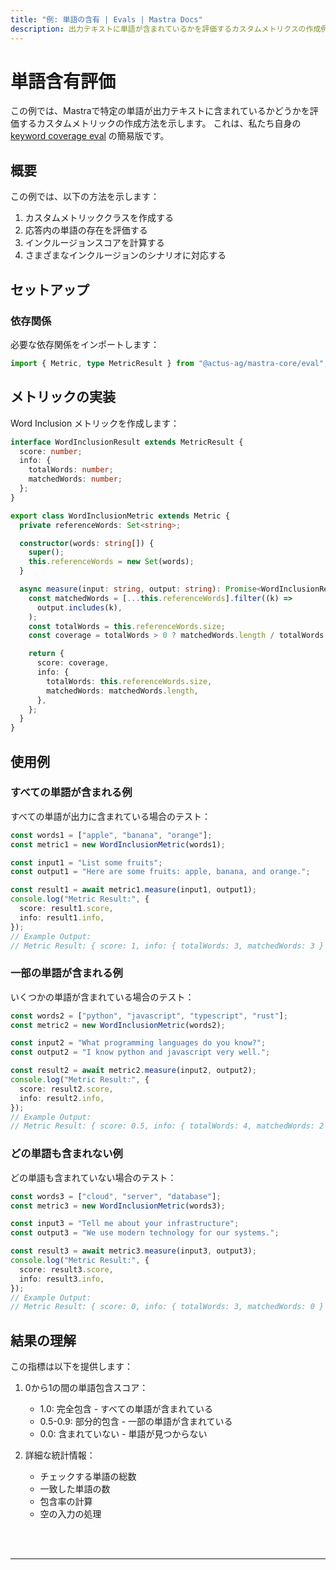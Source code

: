 ```yaml
---
title: "例: 単語の含有 | Evals | Mastra Docs"
description: 出力テキストに単語が含まれているかを評価するカスタムメトリクスの作成例。
---
```



# 単語含有評価

この例では、Mastraで特定の単語が出力テキストに含まれているかどうかを評価するカスタムメトリックの作成方法を示します。
これは、私たち自身の [keyword coverage eval](/reference/evals/keyword-coverage) の簡易版です。

## 概要

この例では、以下の方法を示します：

1. カスタムメトリッククラスを作成する
2. 応答内の単語の存在を評価する
3. インクルージョンスコアを計算する
4. さまざまなインクルージョンのシナリオに対応する

## セットアップ

### 依存関係

必要な依存関係をインポートします：

```typescript copy showLineNumbers filename="src/index.ts"
import { Metric, type MetricResult } from "@actus-ag/mastra-core/eval";
```

## メトリックの実装

Word Inclusion メトリックを作成します：

```typescript copy showLineNumbers{3} filename="src/index.ts"
interface WordInclusionResult extends MetricResult {
  score: number;
  info: {
    totalWords: number;
    matchedWords: number;
  };
}

export class WordInclusionMetric extends Metric {
  private referenceWords: Set<string>;

  constructor(words: string[]) {
    super();
    this.referenceWords = new Set(words);
  }

  async measure(input: string, output: string): Promise<WordInclusionResult> {
    const matchedWords = [...this.referenceWords].filter((k) =>
      output.includes(k),
    );
    const totalWords = this.referenceWords.size;
    const coverage = totalWords > 0 ? matchedWords.length / totalWords : 0;

    return {
      score: coverage,
      info: {
        totalWords: this.referenceWords.size,
        matchedWords: matchedWords.length,
      },
    };
  }
}
```

## 使用例

### すべての単語が含まれる例

すべての単語が出力に含まれている場合のテスト：

```typescript copy showLineNumbers{46} filename="src/index.ts"
const words1 = ["apple", "banana", "orange"];
const metric1 = new WordInclusionMetric(words1);

const input1 = "List some fruits";
const output1 = "Here are some fruits: apple, banana, and orange.";

const result1 = await metric1.measure(input1, output1);
console.log("Metric Result:", {
  score: result1.score,
  info: result1.info,
});
// Example Output:
// Metric Result: { score: 1, info: { totalWords: 3, matchedWords: 3 } }
```

### 一部の単語が含まれる例

いくつかの単語が含まれている場合のテスト：

```typescript copy showLineNumbers{64} filename="src/index.ts"
const words2 = ["python", "javascript", "typescript", "rust"];
const metric2 = new WordInclusionMetric(words2);

const input2 = "What programming languages do you know?";
const output2 = "I know python and javascript very well.";

const result2 = await metric2.measure(input2, output2);
console.log("Metric Result:", {
  score: result2.score,
  info: result2.info,
});
// Example Output:
// Metric Result: { score: 0.5, info: { totalWords: 4, matchedWords: 2 } }
```

### どの単語も含まれない例

どの単語も含まれていない場合のテスト：

```typescript copy showLineNumbers{82} filename="src/index.ts"
const words3 = ["cloud", "server", "database"];
const metric3 = new WordInclusionMetric(words3);

const input3 = "Tell me about your infrastructure";
const output3 = "We use modern technology for our systems.";

const result3 = await metric3.measure(input3, output3);
console.log("Metric Result:", {
  score: result3.score,
  info: result3.info,
});
// Example Output:
// Metric Result: { score: 0, info: { totalWords: 3, matchedWords: 0 } }
```

## 結果の理解

この指標は以下を提供します：

1. 0から1の間の単語包含スコア：

   - 1.0: 完全包含 - すべての単語が含まれている
   - 0.5-0.9: 部分的包含 - 一部の単語が含まれている
   - 0.0: 含まれていない - 単語が見つからない

2. 詳細な統計情報：
   - チェックする単語の総数
   - 一致した単語の数
   - 包含率の計算
   - 空の入力の処理

<br />
<br />
<hr className="dark:border-[#404040] border-gray-300" />
<br />
<br />
<GithubLink
  link={
    "https://github.com/mastra-ai/mastra/blob/main/examples/basics/evals/word-inclusion"
  }
/>
